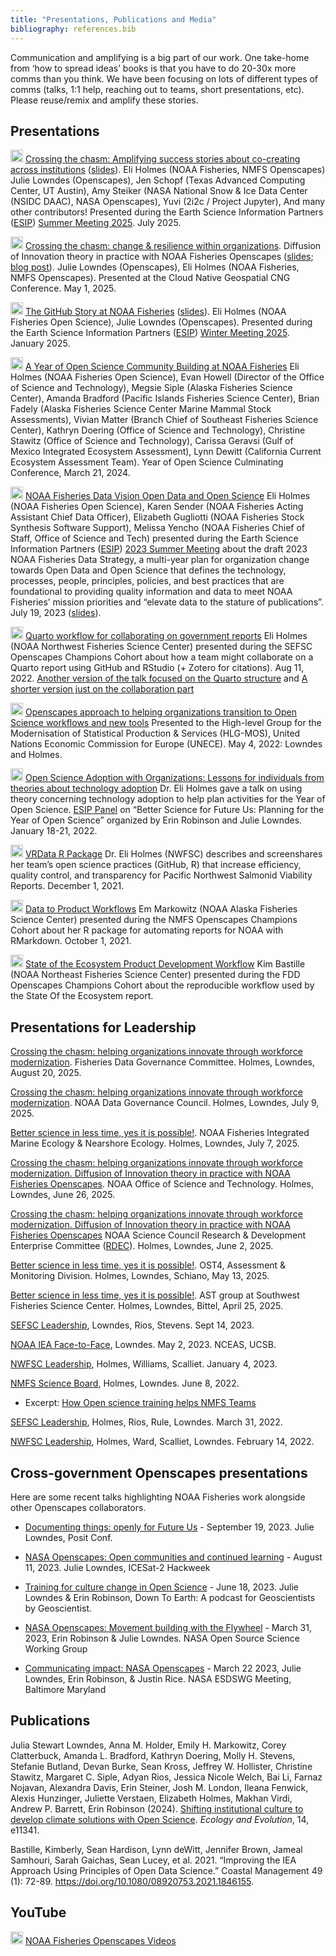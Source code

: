 ```yaml
---
title: "Presentations, Publications and Media"
bibliography: references.bib
---
```


Communication and amplifying is a big part of our work. One take-home from ‘how to spread ideas’ books is that you have to do 20-30x more comms than you think. We have been focusing on lots of different types of comms (talks, 1:1 help, reaching out to teams, short presentations, etc). Please reuse/remix and amplify these stories.

## Presentations

![](https://raw.githubusercontent.com/FortAwesome/Font-Awesome/6.x/svgs/brands/youtube.svg){height="20"} [Crossing the chasm: Amplifying success stories about co-creating across institutions](https://youtu.be/tL6y_DhCu7U) ([slides](https://docs.google.com/presentation/d/14ZSgvUbgVMrf_oD2QBIb7NBViavp2dX-Yae3WPITuKo/)). Eli Holmes (NOAA Fisheries, NMFS Openscapes) Julie Lowndes (Openscapes), Jen Schopf (Texas Advanced Computing Center, UT Austin), Amy Steiker (NASA National Snow & Ice Data Center (NSIDC DAAC), NASA Openscapes), Yuvi (2i2c / Project Jupyter), And many other contributors! Presented during the Earth Science Information Partners ([ESIP](https://esipfed.org/)) [Summer Meeting 2025](https://2025julyesipmeeting.sched.com/). July 2025.

![](https://raw.githubusercontent.com/FortAwesome/Font-Awesome/6.x/svgs/brands/youtube.svg){height="20"} [Crossing the chasm: change & resilience within organizations](https://www.youtube.com/watch?v=A-MjTGJQpbI). Diffusion of Innovation theory in practice with NOAA Fisheries Openscapes ([slides](https://docs.google.com/presentation/d/1bclZQBu3QHxYSptg2lbchDz870PbkrDig-ZfQmoK7Wk/); [blog post](https://openscapes.org/blog/2025-05-13-cng-conf/)). Julie Lowndes (Openscapes), Eli Holmes (NOAA Fisheries, NMFS Openscapes). Presented at the Cloud Native Geospatial CNG Conference. May 1, 2025.

![](https://raw.githubusercontent.com/FortAwesome/Font-Awesome/6.x/svgs/brands/youtube.svg){height="20"} [The GitHub Story at NOAA Fisheries](https://youtu.be/Df6ps0o8GU4) ([slides](https://docs.google.com/presentation/d/1WTVD403FCJsLoYAVAc51PG8_UoXyZmcuofZ0c-w3Wgo/)). Eli Holmes (NOAA Fisheries Open Science), Julie Lowndes (Openscapes). Presented during the Earth Science Information Partners ([ESIP](https://esipfed.org/)) [Winter Meeting 2025](https://2025januaryesipmeeting.sched.com/event/1snZs). January 2025.

<img src="https://raw.githubusercontent.com/FortAwesome/Font-Awesome/6.x/svgs/brands/youtube.svg" height="20"/> [A Year of Open Science Community Building at NOAA Fisheries](https://www.youtube.com/watch?v=n1VaV8f6qQE&list=PLChfyH8TVDGnB_zDCm8d9oonMomfk8v9X&index=14) Eli Holmes (NOAA Fisheries Open Science), Evan Howell (Director of the Office of Science and Technology), Megsie Siple (Alaska Fisheries Science Center), Amanda Bradford (Pacific Islands Fisheries Science Center), Brian Fadely (Alaska Fisheries Science Center Marine Mammal Stock Assessments), Vivian Matter (Branch Chief of Southeast Fisheries Science Center), Kathryn Doering (Office of Science and Technology), Christine Stawitz (Office of Science and Technology), Carissa Geravsi (Gulf of Mexico Integrated Ecosystem Assessment), Lynn Dewitt (California Current Ecosystem Assessment Team). Year of Open Science Culminating Conference, March 21, 2024.

<img src="https://raw.githubusercontent.com/FortAwesome/Font-Awesome/6.x/svgs/brands/youtube.svg" height="20"/> [NOAA Fisheries Data Vision Open Data and Open Science](https://www.youtube.com/watch?v=ZA6jwLyuIRU) Eli Holmes (NOAA Fisheries Open Science), Karen Sender (NOAA Fisheries Acting Assistant Chief Data Officer), Elizabeth Gugliotti (NOAA Fisheries Stock Synthesis Software Support), Melissa Yencho (NOAA Fisheries Chief of Staff, Office of Science and Tech) presented during the Earth Science Information Partners ([ESIP](https://esipfed.org/)) [2023 Summer Meeting](https://2023julyesipmeeting.sched.com/event/1Nod1) about the draft 2023 NOAA Fisheries Data Strategy, a multi-year plan for organization change towards Open Data and Open Science that defines the technology, processes, people, principles, policies, and best practices that are foundational to providing quality information and data to meet NOAA Fisheries' mission priorities and "elevate data to the stature of publications". July 19, 2023 ([slides](https://docs.google.com/presentation/d/14v1Feibb_MNFKphAvLsSrsVeBXywxxp9/edit#slide=id.g22f1223411f_0_3)).

![](https://raw.githubusercontent.com/FortAwesome/Font-Awesome/6.x/svgs/brands/youtube.svg){height="20"} [Quarto workflow for collaborating on government reports](https://www.youtube.com/watch?v=tmyfjBmi1lk) Eli Holmes (NOAA Northwest Fisheries Science Center) presented during the SEFSC Openscapes Champions Cohort about how a team might collaborate on a Quarto report using GitHub and RStudio (+ Zotero for citations). Aug 11, 2022. [Another version of the talk focused on the Quarto structure](https://youtu.be/Uay6X65Ukvk) and [A shorter version just on the collaboration part](https://www.youtube.com/watch?v=WvKw1OQIpMk)

<img src="https://raw.githubusercontent.com/FortAwesome/Font-Awesome/6.x/svgs/brands/youtube.svg" height="20"/> [Openscapes approach to helping organizations transition to Open Science workflows and new tools](https://www.youtube.com/watch?v=TuqgE2jc2ZQ) Presented to the High-level Group for the Modernisation of Statistical Production & Services (HLG-MOS), United Nations Economic Commission for Europe (UNECE). May 4, 2022: Lowndes and Holmes.

<img src="https://raw.githubusercontent.com/FortAwesome/Font-Awesome/6.x/svgs/brands/youtube.svg" height="20"/> [Open Science Adoption with Organizations: Lessons for individuals from theories about technology adoption](https://youtu.be/-xyrVWjdV_Q) Dr. Eli Holmes gave a talk on using theory concerning technology adoption to help plan activities for the Year of Open Science. [ESIP Panel](https://www.youtube.com/watch?v=hbFAkhNRpJw) on "Better Science for Future Us: Planning for the Year of Open Science" organized by Erin Robinson and Julie Lowndes. January 18-21, 2022.

<img src="https://raw.githubusercontent.com/FortAwesome/Font-Awesome/6.x/svgs/brands/youtube.svg" height="20"/> [VRData R Package](https://www.youtube.com/watch?v=XNiwuEJvMno&t=1s) Dr. Eli Holmes (NWFSC) describes and screenshares her team's open science practices (GitHub, R) that increase efficiency, quality control, and transparency for Pacific Northwest Salmonid Viability Reports. December 1, 2021.

<img src="https://raw.githubusercontent.com/FortAwesome/Font-Awesome/6.x/svgs/brands/youtube.svg" height="20"/> [Data to Product Workflows](https://www.youtube.com/watch?v=S-w_74Pc908) Em Markowitz (NOAA Alaska Fisheries Science Center) presented during the NMFS Openscapes Champions Cohort about her R package for automating reports for NOAA with RMarkdown. October 1, 2021.

<img src="https://raw.githubusercontent.com/FortAwesome/Font-Awesome/6.x/svgs/regular/file-powerpoint.svg" height="20"/> [State of the Ecosystem Product Development Workflow](https://noaa-edab.github.io/presentations/20211015_Openscapes_Bastille.html#1) Kim Bastille (NOAA Northeast Fisheries Science Center) presented during the FDD Openscapes Champions Cohort about the reproducible workflow used by the State Of the Ecosystem report.

## Presentations for Leadership

[Crossing the chasm: helping organizations innovate through workforce modernization](https://docs.google.com/presentation/d/1mgp5xGqPP35KUG-MYMG0ibZzkkxdttAKodUmeanjunI/edit?slide=id.g34b3b339705_0_2152#slide=id.g34b3b339705_0_2152). Fisheries Data Governance Committee. Holmes, Lowndes, August 20, 2025.

[Crossing the chasm: helping organizations innovate through workforce modernization](https://docs.google.com/presentation/d/1MyyMTAK9lubfucOCsHx6qBaFpwLBDUGGkKnLrUvUyBk/edit?slide=id.g34b3b339705_0_2152#slide=id.g34b3b339705_0_2152). NOAA Data Governance Council. Holmes, Lowndes, July 9, 2025.

[Better science in less time, yes it is possible!](https://docs.google.com/presentation/d/1dLK929pz4ojRXwX6o4gsrAsF7-UBhiYF3vdWUvuRIn8/edit?slide=id.g36d17364b43_0_455#slide=id.g36d17364b43_0_455). NOAA Fisheries Integrated Marine Ecology & Nearshore Ecology. Holmes, Lowndes, July 7, 2025.

[Crossing the chasm: helping organizations innovate through workforce modernization. Diffusion of Innovation theory in practice with NOAA Fisheries Openscapes](https://docs.google.com/presentation/d/1V4EROC8dslukiv3tM_KSYjdBL51Ryjtb99FKRD7eod8/edit?usp=sharing). NOAA Office of Science and Technology. Holmes, Lowndes, June 26, 2025.

[Crossing the chasm: helping organizations innovate through workforce modernization. Diffusion of Innovation theory in practice with NOAA Fisheries Openscapes](https://docs.google.com/presentation/d/19Us1HBKZy58MV7QEfntbQr1oAoNsKuJHfxeI3yRGTS4/edit?slide=id.g34b3b339705_0_2152#slide=id.g34b3b339705_0_2152) NOAA Science Council Research & Development Enterprise Committee ([RDEC](https://sciencecouncil.noaa.gov/about/committees/)). Holmes, Lowndes, June 2, 2025.

[Better science in less time, yes it is possible!](https://docs.google.com/presentation/d/1rQGVOltRbIIBOQ7iP_5LzMnMJj5JMo9rUIKOelivvAk/edit#slide=id.g3601f799be_0_0). OST4, Assessment & Monitoring Division. Holmes, Lowndes, Schiano, May 13, 2025.

[Better science in less time, yes it is possible!](https://docs.google.com/presentation/d/1PghOUzHF5Z5RzrSFlfrdqWH0t5ZveY1wwHmuzigthgQ/edit#slide=id.g3601f799be_0_0). AST group at Southwest Fisheries Science Center. Holmes, Lowndes, Bittel, April 25, 2025.

[SEFSC Leadership](https://docs.google.com/presentation/d/1NATyy56YF0v2ZZtixFzC7Sdbi7vBzMWvcPXuLKkZzFY/edit?usp=sharing), Lowndes, Rios, Stevens. Sept 14, 2023.

[NOAA IEA Face-to-Face](https://docs.google.com/presentation/d/1NdV8FwMbfx7X6BSXk-wnKl32g4-RmeI5oEYsyTrgb6Y/edit?usp=sharing), Lowndes. May 2, 2023. NCEAS, UCSB.

[NWFSC Leadership](https://docs.google.com/presentation/d/10THOXdsrarRddusrMQWaWSPJBg6ziHj3ew8bsGEaei0/edit?usp=sharing), Holmes, Williams, Scalliet. January 4, 2023.

[NMFS Science Board](https://docs.google.com/presentation/d/1ck1bZwjdbez-niH3yjC675a7xbsIDJ4xxJ6GLekZsno/edit#slide=id.g1138e626848_0_861), Holmes, Lowndes. June 8, 2022.

-   Excerpt: [How Open science training helps NMFS Teams](https://docs.google.com/presentation/d/1dE0KeVsK1SaW-QxnSGiqkPpPgFwKmRKn5ZjW89822Uc/edit#slide=id.g12c312cf4bd_0_1)

[SEFSC Leadership](https://docs.google.com/presentation/d/1xMsRnszr3E2tcrWpKzDCEvL7s-3-7-8NSbN0Xa1Cijo/edit#slide=id.g1138e626848_0_861), Holmes, Rios, Rule, Lowndes. March 31, 2022.

[NWFSC Leadership](https://docs.google.com/presentation/d/1qyW3KcwxiKwBffjsJ-fMF0snG99ahqZAnfq2xDSRPdc/edit#slide=id.g1138e626848_0_861), Holmes, Ward, Scalliet, Lowndes. February 14, 2022.

## Cross-government Openscapes presentations {#sec-cross-gov-slides}

Here are some recent talks highlighting NOAA Fisheries work alongside other Openscapes collaborators.

-   [Documenting things: openly for Future Us](https://openscapes.github.io/documenting-things) - September 19, 2023. Julie Lowndes, Posit Conf.

-   [NASA Openscapes: Open communities and continued learning](https://docs.google.com/presentation/d/1WmuGxoQF3V4eb15etUfmpwy-vzWPFl9ey9q5CtXwWts/edit?usp=sharing) - August 11, 2023. Julie Lowndes, ICESat-2 Hackweek

-   [Training for culture change in Open Science](https://grssieee.podbean.com/e/s4e10-down-to-earth-training-for-culture-change-in-open-science/) - June 18, 2023. Julie Lowndes & Erin Robinson, Down To Earth: A podcast for Geoscientists by Geoscientist.

-   [NASA Openscapes: Movement building with the Flywheel](https://docs.google.com/presentation/d/1BK678MADRg6QkejRQI_5KREGn6DzzQqAS4StsjXmi-k/edit#slide=id.g1b5922f14f8_0_83) - March 31, 2023, Erin Robinson & Julie Lowndes. NASA Open Source Science Working Group

-   [Communicating impact: NASA Openscapes](https://docs.google.com/presentation/d/14iEGfbipt5HBlVyyf3kvjyxas4lBoRlbT8u8iFr2VNw/edit#slide=id.g1b5922f14f8_0_83) - March 22 2023, Julie Lowndes, Erin Robinson, & Justin Rice. NASA ESDSWG Meeting, Baltimore Maryland

## Publications

Julia Stewart Lowndes, Anna M. Holder, Emily H. Markowitz, Corey Clatterbuck, Amanda L. Bradford, Kathryn Doering, Molly H. Stevens, Stefanie Butland, Devan Burke, Sean Kross, Jeffrey W. Hollister, Christine Stawitz, Margaret C. Siple, Adyan Rios, Jessica Nicole Welch, Bai Li, Farnaz Nojavan, Alexandra Davis, Erin Steiner, Josh M. London, Ileana Fenwick, Alexis Hunzinger, Juliette Verstaen, Elizabeth Holmes, Makhan Virdi, Andrew P. Barrett, Erin Robinson (2024). [Shifting institutional culture to develop climate solutions with Open Science](https://doi.org/10.1002/ece3.11341). *Ecology and Evolution*, 14, e11341.

Bastille, Kimberly, Sean Hardison, Lynn deWitt, Jennifer Brown, Jameal Samhouri, Sarah Gaichas, Sean Lucey, et al. 2021. "Improving the IEA Approach Using Principles of Open Data Science." Coastal Management 49 (1): 72-89. <https://doi.org/10.1080/08920753.2021.1846155>.

## YouTube

<img src="https://raw.githubusercontent.com/FortAwesome/Font-Awesome/6.x/svgs/brands/youtube.svg" height="20"/> [NOAA Fisheries Openscapes Videos](https://www.youtube.com/playlist?list=PLVVMU2rjWU7cRa7ypLFeqDMdanE8_d527)
